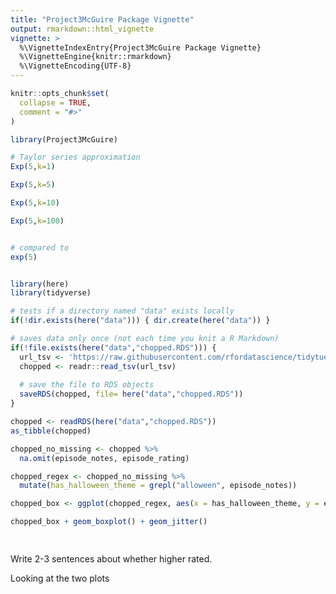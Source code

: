 ```yaml
---
title: "Project3McGuire Package Vignette"
output: rmarkdown::html_vignette
vignette: >
  %\VignetteIndexEntry{Project3McGuire Package Vignette}
  %\VignetteEngine{knitr::rmarkdown}
  %\VignetteEncoding{UTF-8}
---
```


```r
knitr::opts_chunk$set(
  collapse = TRUE,
  comment = "#>"
)
```

```r
library(Project3McGuire)
```

```r
# Taylor series approximation
Exp(5,k=1)

Exp(5,k=5)

Exp(5,k=10)

Exp(5,k=100)


# compared to 
exp(5)



```


```r
library(here)
library(tidyverse)

# tests if a directory named "data" exists locally
if(!dir.exists(here("data"))) { dir.create(here("data")) }

# saves data only once (not each time you knit a R Markdown)
if(!file.exists(here("data","chopped.RDS"))) {
  url_tsv <- 'https://raw.githubusercontent.com/rfordatascience/tidytuesday/master/data/2020/2020-08-25/chopped.tsv'
  chopped <- readr::read_tsv(url_tsv)
  
  # save the file to RDS objects
  saveRDS(chopped, file= here("data","chopped.RDS"))
}

chopped <- readRDS(here("data","chopped.RDS"))
as_tibble(chopped)

chopped_no_missing <- chopped %>%
  na.omit(episode_notes, episode_rating) 

chopped_regex <- chopped_no_missing %>%
  mutate(has_halloween_theme = grepl("alloween", episode_notes))

chopped_box <- ggplot(chopped_regex, aes(x = has_halloween_theme, y = episode_rating, fill = has_halloween_theme))

chopped_box + geom_boxplot() + geom_jitter()
  



```


Write 2-3 sentences about whether higher rated.

Looking at the two plots
